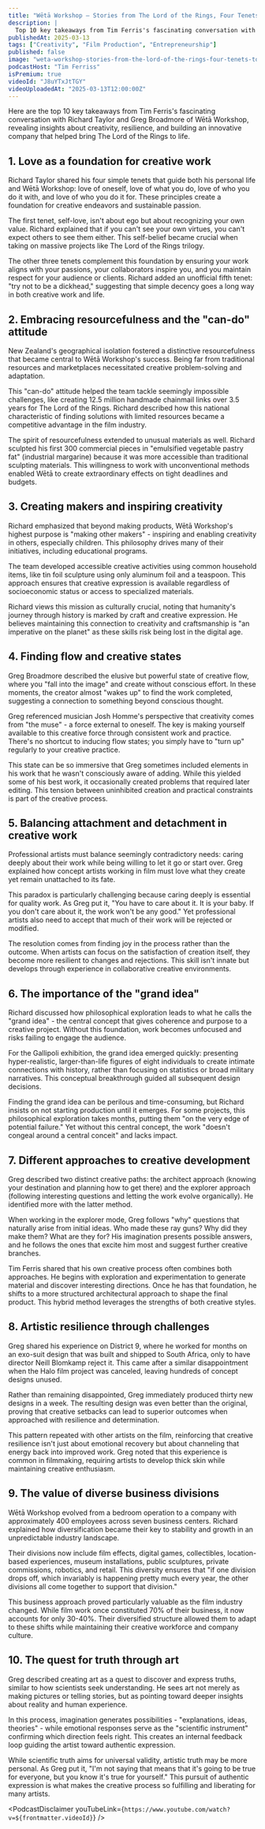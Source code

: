 ```yaml
---
title: "Wētā Workshop — Stories from The Lord of the Rings, Four Tenets to Live By, and Untapping Creativity"
description: |
  Top 10 key takeaways from Tim Ferris's fascinating conversation with Richard Taylor and Greg Broadmore of Wētā Workshop, revealing insights about creativity, resilience, and building an innovative company that helped bring The Lord of the Rings to life.
publishedAt: 2025-03-13
tags: ["Creativity", "Film Production", "Entrepreneurship"]
published: false
image: "weta-workshop-stories-from-the-lord-of-the-rings-four-tenets-to-live-by-untapping-creativity.jpg"
podcastHost: "Tim Ferriss"
isPremium: true
videoId: "J8uYTxJtTGY"
videoUploadedAt: "2025-03-13T12:00:00Z"
---
```



<PodcastSummaryPageLayout frontmatter={frontmatter}>

Here are the top 10 key takeaways from Tim Ferris's fascinating conversation with Richard Taylor and Greg Broadmore of Wētā Workshop, revealing insights about creativity, resilience, and building an innovative company that helped bring The Lord of the Rings to life.

## 1. Love as a foundation for creative work

Richard Taylor shared his four simple tenets that guide both his personal life and Wētā Workshop: love of oneself, love of what you do, love of who you do it with, and love of who you do it for. These principles create a foundation for creative endeavors and sustainable passion.

The first tenet, self-love, isn't about ego but about recognizing your own value. Richard explained that if you can't see your own virtues, you can't expect others to see them either. This self-belief became crucial when taking on massive projects like The Lord of the Rings trilogy.

The other three tenets complement this foundation by ensuring your work aligns with your passions, your collaborators inspire you, and you maintain respect for your audience or clients. Richard added an unofficial fifth tenet: "try not to be a dickhead," suggesting that simple decency goes a long way in both creative work and life.

## 2. Embracing resourcefulness and the "can-do" attitude

New Zealand's geographical isolation fostered a distinctive resourcefulness that became central to Wētā Workshop's success. Being far from traditional resources and marketplaces necessitated creative problem-solving and adaptation.

This "can-do" attitude helped the team tackle seemingly impossible challenges, like creating 12.5 million handmade chainmail links over 3.5 years for The Lord of the Rings. Richard described how this national characteristic of finding solutions with limited resources became a competitive advantage in the film industry.

The spirit of resourcefulness extended to unusual materials as well. Richard sculpted his first 300 commercial pieces in "emulsified vegetable pastry fat" (industrial margarine) because it was more accessible than traditional sculpting materials. This willingness to work with unconventional methods enabled Wētā to create extraordinary effects on tight deadlines and budgets.

## 3. Creating makers and inspiring creativity

Richard emphasized that beyond making products, Wētā Workshop's highest purpose is "making other makers" - inspiring and enabling creativity in others, especially children. This philosophy drives many of their initiatives, including educational programs.

The team developed accessible creative activities using common household items, like tin foil sculpture using only aluminum foil and a teaspoon. This approach ensures that creative expression is available regardless of socioeconomic status or access to specialized materials.

Richard views this mission as culturally crucial, noting that humanity's journey through history is marked by craft and creative expression. He believes maintaining this connection to creativity and craftsmanship is "an imperative on the planet" as these skills risk being lost in the digital age.

## 4. Finding flow and creative states

Greg Broadmore described the elusive but powerful state of creative flow, where you "fall into the image" and create without conscious effort. In these moments, the creator almost "wakes up" to find the work completed, suggesting a connection to something beyond conscious thought.

Greg referenced musician Josh Homme's perspective that creativity comes from "the muse" - a force external to oneself. The key is making yourself available to this creative force through consistent work and practice. There's no shortcut to inducing flow states; you simply have to "turn up" regularly to your creative practice.

This state can be so immersive that Greg sometimes included elements in his work that he wasn't consciously aware of adding. While this yielded some of his best work, it occasionally created problems that required later editing. This tension between uninhibited creation and practical constraints is part of the creative process.

## 5. Balancing attachment and detachment in creative work

Professional artists must balance seemingly contradictory needs: caring deeply about their work while being willing to let it go or start over. Greg explained how concept artists working in film must love what they create yet remain unattached to its fate.

This paradox is particularly challenging because caring deeply is essential for quality work. As Greg put it, "You have to care about it. It is your baby. If you don't care about it, the work won't be any good." Yet professional artists also need to accept that much of their work will be rejected or modified.

The resolution comes from finding joy in the process rather than the outcome. When artists can focus on the satisfaction of creation itself, they become more resilient to changes and rejections. This skill isn't innate but develops through experience in collaborative creative environments.

## 6. The importance of the "grand idea"

Richard discussed how philosophical exploration leads to what he calls the "grand idea" - the central concept that gives coherence and purpose to a creative project. Without this foundation, work becomes unfocused and risks failing to engage the audience.

For the Gallipoli exhibition, the grand idea emerged quickly: presenting hyper-realistic, larger-than-life figures of eight individuals to create intimate connections with history, rather than focusing on statistics or broad military narratives. This conceptual breakthrough guided all subsequent design decisions.

Finding the grand idea can be perilous and time-consuming, but Richard insists on not starting production until it emerges. For some projects, this philosophical exploration takes months, putting them "on the very edge of potential failure." Yet without this central concept, the work "doesn't congeal around a central conceit" and lacks impact.

## 7. Different approaches to creative development

Greg described two distinct creative paths: the architect approach (knowing your destination and planning how to get there) and the explorer approach (following interesting questions and letting the work evolve organically). He identified more with the latter method.

When working in the explorer mode, Greg follows "why" questions that naturally arise from initial ideas. Who made these ray guns? Why did they make them? What are they for? His imagination presents possible answers, and he follows the ones that excite him most and suggest further creative branches.

Tim Ferris shared that his own creative process often combines both approaches. He begins with exploration and experimentation to generate material and discover interesting directions. Once he has that foundation, he shifts to a more structured architectural approach to shape the final product. This hybrid method leverages the strengths of both creative styles.

## 8. Artistic resilience through challenges

Greg shared his experience on District 9, where he worked for months on an exo-suit design that was built and shipped to South Africa, only to have director Neill Blomkamp reject it. This came after a similar disappointment when the Halo film project was canceled, leaving hundreds of concept designs unused.

Rather than remaining disappointed, Greg immediately produced thirty new designs in a week. The resulting design was even better than the original, proving that creative setbacks can lead to superior outcomes when approached with resilience and determination.

This pattern repeated with other artists on the film, reinforcing that creative resilience isn't just about emotional recovery but about channeling that energy back into improved work. Greg noted that this experience is common in filmmaking, requiring artists to develop thick skin while maintaining creative enthusiasm.

## 9. The value of diverse business divisions

Wētā Workshop evolved from a bedroom operation to a company with approximately 400 employees across seven business centers. Richard explained how diversification became their key to stability and growth in an unpredictable industry landscape.

Their divisions now include film effects, digital games, collectibles, location-based experiences, museum installations, public sculptures, private commissions, robotics, and retail. This diversity ensures that "if one division drops off, which invariably is happening pretty much every year, the other divisions all come together to support that division."

This business approach proved particularly valuable as the film industry changed. While film work once constituted 70% of their business, it now accounts for only 30-40%. Their diversified structure allowed them to adapt to these shifts while maintaining their creative workforce and company culture.

## 10. The quest for truth through art

Greg described creating art as a quest to discover and express truths, similar to how scientists seek understanding. He sees art not merely as making pictures or telling stories, but as pointing toward deeper insights about reality and human experience.

In this process, imagination generates possibilities - "explanations, ideas, theories" - while emotional responses serve as the "scientific instrument" confirming which direction feels right. This creates an internal feedback loop guiding the artist toward authentic expression.

While scientific truth aims for universal validity, artistic truth may be more personal. As Greg put it, "I'm not saying that means that it's going to be true for everyone, but you know it's true for yourself." This pursuit of authentic expression is what makes the creative process so fulfilling and liberating for many artists.

<PodcastDisclaimer
  youTubeLink={`https://www.youtube.com/watch?v=${frontmatter.videoId}`}
/>

</PodcastSummaryPageLayout>
